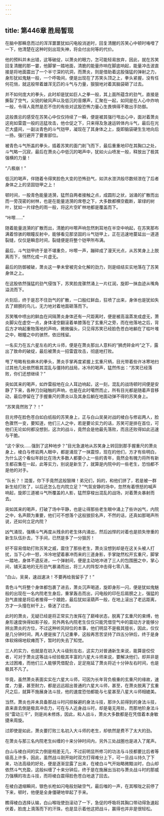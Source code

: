 ```yaml
---
---
---
```

title: 第446章 胜局暂现
---



在脑中那瞬息而过的浑浑噩噩犹如闪电般消逝时，回复清醒的苏笑心中顿时咯噔了一下，他清楚在这种时刻出现失神，将会付出何等的代价。

他的预料并未出错，这等破绽，以萧炎的眼力，怎可能轻易放弃，因此，就在苏笑回复清醒的那一霎，他脚掌一踏地面，清脆的能量炸响在脚底响起，能量冲击波直接是将地面震出了一个半寸深的坑洞，而萧炎，则是借助着这股强猛的弹射之力，身形犹如鬼魅一般，一个呼吸间，便是出现在了苏笑头顶之上，拳头紧握，没有任何花俏，就这般带着雄浑无匹的斗气与力量，狠狠地对着其脑袋砸了过去。

并不如何庞大的拳头，此时却是犹如巨人之拳一般，其上面所蕴含的劲气，直接是撕裂了空气，尖锐的破风声以及低沉的音爆声，汇聚在一起，如同是在人心中炸响一般，令得人竟然是忍不住的有些对这股恐怖力量心生畏惧得不敢出手防御。

这般畏忌的感受在苏笑心中仅仅持续了一瞬，便是被其强行甩出心中，面对着萧炎这宛如雷霆一般的迅猛攻击，他仓促之下，只来得及急速运转体内斗气，最后在光芒大盛间，一副淡青色的斗气铠甲，凝现在了其身体之上，旋即脑袋硬生生地向后一扬，强行避开了要害部位。

被青色斗气所盖的拳头，插着苏笑的面门削飞而下，最后重重地印在其胸口之处，斗气略一沉寂，最后在萧炎心中低沉的喝声中，犹如火山喷发一般，释放出了极其强横的力量！

“八极崩！”

低沉的喝声，伴随着令得笑脸色大变的恐怖劲气，如洪水泄洪般尽数倾泄在了后者身体之上的坚固铠甲之上！

顿时间，一股青色能量涟漪，猛然自两者接触之点，成圆形之状，汹涌的扩散而出而一旁茂密的树林，也是在能量涟漪的席卷之下，大多数都横空截断，翠绿的树叶，犹如一片绿色的雨一般，将这片空旷林地都是覆盖而下。

“咔嚓……”

随着能量涟漪的扩散而出，清脆的咔嚓声响忽然刺耳地在半空中响起，在苏笑那布满着惊骇的眼瞳反射中，能够看见那坚固的斗气铠甲上，正在迅速地蔓延出一道道裂缝，仅仅是瞬息时间，裂缝便是将整个铠甲所布满。

最后，斗气铠甲终于是不堪重负，咔嚓一声，蹦碎成了漫天光点，从苏笑身上上脱离而下，悄然化成一片虚无。

最后的防御被破，萧炎这一拳未曾被完全化解的劲力，则是结结实实地落在了苏笑身体之上。

在这股依然强猛的劲气侵蚀下，苏笑脸庞骤然涌上一片红润，旋即一抹血迹从嘴角溢流而下。

片刻后，终于是忍不住劲气的扩散，一口殷红鲜血，狂喷了出来，身体也是犹如失去了翅膀的鸟儿，无力地对着地面砸落而下。

苏笑嘴中喷出的鲜血在间隔萧炎身体还有一尺距离时，便是被高温蒸发成虚无，萧炎脚尖在虚空一点，身体凌空翻滚着单膝落在了玄重尺之旁，而在他落地之后，背后方才响起重物落地的声响，微微偏头，只见得苏笑已经脸色苍白地躺在了枯叶堆之中，眼瞳之中的骇然，依旧残留。

一名实力在五六星左右的大斗师，便是在萧炎那出人意料的“狮虎碎金吟”之下，露出了致命的破绽，最后被萧炎一招雷霆攻击，彻底地打败。

甩了甩略有些麻木的拳头，萧炎手掌再度紧握上玄重尺柄，目光带着些许冰寒地扫过其他几处依然极其混乱与僵持的战局，冰冷的喝声，猛然传出：“苏笑已经落败，你们还想继续？”

突如其来的喝声，如炸雷般地在众人耳边响起，这一刻，混乱的战场顿时间便是安静了下来，各种刀剑碰触的声响，也是在此时噶然而止，所有目光都是随着声音移动，最后停留在了手握重尺的萧炎以及其身后躺在地面动弹不得的苏笑身上。

“苏笑竟然败了？！”

目光停在脸色苍白如白纸般的苏笑身上，正与白山吴昊对战的棱白与修岩两人，脸色骤然一变，要知道，他们三人之中，若是要论实力的话，苏笑可是排在首位，可他们无论如何都没想到，这次的战斗，竟然会是他最先落败，而且还败得如此迅速与干脆。

“这个家伙……强到了这种地步？”目光急速地从苏笑身上转回到那手握重尺的萧炎身上，棱白与修岩两人眼中，都是涌现了一抹震惊，现在的他们，方才有些明白，为什么这个看似年龄比在场大多数人都要小上一些的青年，竟然会有魄力将所有新生都召集在一起，此等实力，别说是新生了，就算是内院中的一些老生，恐怕都不是他的对手。

“队长？！混蛋，你下手竟然这般狠辣！弟兄们，妈的，和他们拼了，若是被一群新生给打败了，以后还怎么在内院立足？”气氛安静的场中，忽然有着愤怒的喊声响起，旋即三道被斗气所覆盖的人影，猛然穿梭出混乱的战场，对着萧炎暴射而去。

突如其来的喝声，打破了场中平静，也是让得那些老生眼中涌上了些许凶气，内院之中，名声颇为重要，他们可不想落个这般狼狈名声，不然的话，还真如那喝声所说，还如何立足内院？

凶气涌现，强横斗气再度从残余的老生体内涌出，然后凶悍的对着也是损失惨重的新生队伍扑去，下手间，已然是多了一分狠厉！

好不容易借助打败苏笑之威，震住了那些老生，萧炎没想到却是在这关头被人打扰，当下心中一怒，冷冷地望着暴冲而来的三道身影，手掌陡然松开玄重尺，脚掌一踏地，身体不退反进，一个弹射间，便是主动地冲进了三人的包围圈之中，掌心间，铺天盖地的无形劲气暴涌而出，将三人的阵型冲击得七零八落。

“白山，吴昊，速战速决！不要再给我留手了！”

青色斗气将整个身体都包裹了进去，萧炎沉声喝道，旋即身形一闪，便是犹如鬼魅般的出现在一名内院老生身后，重掌轰击而出，闪电般的印在后肩膀之上，强猛的劲气直接是将后者推得一个踉跄，最后犹如滚葫芦一般，在地上滚出了老远距离，方才一头撞在树干上，昏迷了过去。

此时的萧炎，无疑已经是将正常实力发挥在了巅峰状态，脱离了玄重尺的束缚，他身形速度快得如影子般，另外两名内院老生仅仅只能凭借空气中的震动方才能够分辨出萧炎的方位，不过这种听风辩位的本事，他们明显不是极其擅长，因此，仅仅是几分钟时间，两人便是挨了几记重拳，这般再苦苦坚持了四五分钟后，终于是身体软绵绵地软瘫而下，暂时的失去了知觉。

三人的实力，也就是在初入大斗级别左右，这实力对普通新生来说，能算是佼佼者，可对于萧炎这等战斗经验极其丰富的六星大斗师来说，要解决他们，却并非是太过困难，而他们三人能够凭借配合，足足拖延了萧炎将近十分钟左右时间，也是极其不凡了。

毕竟，虽然萧炎表面实实在六星大斗师，可因为长年背负极重的玄重尺的缘故，速度，力量，甚至耐力，都是远远超出普通的六星大斗师，甚至，在萧炎脱离了玄重尺之后，就算不施展身法斗技，他的速度恐怕都能与七星甚至八星大斗师相媲美。

当然，萧炎也并未具备那战斗时闪掠躲避的身法斗技，那许久前得到的身法斗技，直来直去倒是极具冲击力，可在与人近身战斗时，却是毫无用处，而那地阶身法斗技“雷动三千”，则是尚未修炼，因此，和人战斗，萧炎大多数都是在凭借着本身敏捷来周旋。

过即使是如此，萧炎要打败三名初入大斗师的老生，却依然是费不了太大的劲。

在萧炎与那三名内院老生纠缠的十来分钟时间内，另外三处战圈也是进入了尾声。

白山与棱白间的实力倒是相差无几，不过前明显所修习的功法与斗技都要比后者等级高上许多，因此，虽然战斗刚开始时双方打得难分上下，可一旦战斗持久了下来，功法高级的好处，便是逐渐显露了出来，在棱白斗气开始略微黯淡时，白山却依然斗气充盈，这般纠缠了十来分钟后，终于是在施展出当初与萧炎战斗时的那威力强横的攻击斗技，而将棱白震得脸色苍白地退了回去。

在棱白退缩瞬间，银色长枪如闪电般划破空气，最后嗤的一声，在其喉咙之前停了下来，顿时，他便是全身僵硬地举起了手来。

瞧得棱白选择认输，白山喉咙使劲滚动了一下，急促的呼吸将其胸口带动得急速起伏着，脸庞上滴落而下的汗珠，也是显示着他这把战斗，赢得也并非是很轻松。